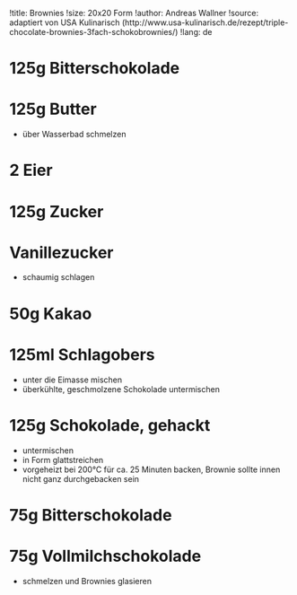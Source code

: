 !title: Brownies
!size: 20x20 Form
!author: Andreas Wallner
!source: adaptiert von USA Kulinarisch (http://www.usa-kulinarisch.de/rezept/triple-chocolate-brownies-3fach-schokobrownies/)
!lang: de

# 125g Bitterschokolade
# 125g Butter
* über Wasserbad schmelzen

# 2 Eier
# 125g Zucker
# Vanillezucker
* schaumig schlagen

# 50g Kakao
# 125ml Schlagobers
* unter die Eimasse mischen
* überkühlte, geschmolzene Schokolade untermischen

# 125g Schokolade, gehackt
* untermischen
* in Form glattstreichen
* vorgeheizt bei 200°C für ca. 25 Minuten backen, Brownie sollte innen nicht ganz durchgebacken sein

# 75g Bitterschokolade
# 75g Vollmilchschokolade
* schmelzen und Brownies glasieren

